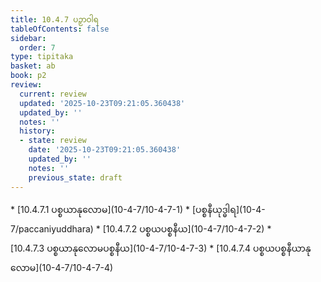 ```yaml
---
title: 10.4.7 ပဉှာဝါရ
tableOfContents: false
sidebar:
  order: 7
type: tipitaka
basket: ab
book: p2
review:
  current: review
  updated: '2025-10-23T09:21:05.360438'
  updated_by: ''
  notes: ''
  history:
  - state: review
    date: '2025-10-23T09:21:05.360438'
    updated_by: ''
    notes: ''
    previous_state: draft
---
```



<ReviewStatus review={frontmatter.review} showDetails={true} />

<HypothesisAnnotation frontmatter={frontmatter} />

<DynamicBreadcrumb />



<TableOfContents book="p2" section="10.4.7">
* [10.4.7.1 ပစ္စယာနုလောမ](10-4-7/10-4-7-1)
* [ပစ္စနီယုဒ္ဓါရ](10-4-7/paccaniyuddhara)
* [10.4.7.2 ပစ္စယပစ္စနီယ](10-4-7/10-4-7-2)
* [10.4.7.3 ပစ္စယာနုလောမပစ္စနီယ](10-4-7/10-4-7-3)
* [10.4.7.4 ပစ္စယပစ္စနီယာနုလောမ](10-4-7/10-4-7-4)
</TableOfContents>